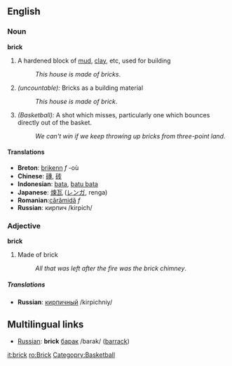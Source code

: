 ==English==

===Noun===
'''brick'''

# A hardened block of [[mud]], [[clay]], etc, used for building
#:''This house is made of bricks''.
# ''(uncountable):'' Bricks as a building material
#:''This house is made of brick''.
# ''(Basketball):'' A shot which misses, particularly one which bounces directly out of the basket.
#: ''We can't win if we keep throwing up bricks from three-point land.''

====Translations====
*'''Breton''': [[brikenn]] ''f'' -où
*'''Chinese''': [[磚]], [[砖]]
*'''Indonesian''': [[bata]], [[batu bata]]
*'''Japanese''': [[煉瓦]] ([[レンガ]], renga)
*'''Romanian''':[[cărămidă]] ''f''
*'''Russian''': кирпич /kirpich/

===Adjective===
'''brick'''

#Made of brick
#:''All that was left after the fire was the brick chimney''.

=====Translations=====
*'''Russian''': [[кирпичный]] /kirpichniy/

==Multilingual links==
*[[Russian]]: '''brick''' [[барак]] /barak/ ([[barrack]])

[[it:brick]]
[[ro:Brick]]
[[Categopry:Basketball]]